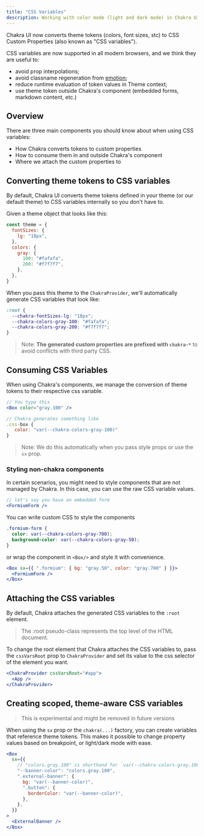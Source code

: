 ```yaml
---
title: "CSS Variables"
description: Working with color mode (light and dark mode) in Chakra UI
---
```


Chakra UI now converts theme tokens (colors, font sizes, stc) to CSS Custom Properties (also known as "CSS variables").

CSS variables are now supported in all modern browsers, and we think they are useful to:

- avoid prop interpolations;
- avoid classname regeneration from [emotion](https://emotion.sh/docs/introduction);
- reduce runtime evaluation of token values in Theme context;
- use theme token outside Chakra's component (embedded forms, markdown content, etc.)

## Overview

There are three main components you should know about when using CSS variables:

- How Chakra converts tokens to custom properties
- How to consume them in and outside Chakra's component
- Where we attach the custom properties to

## Converting theme tokens to CSS variables

By default, Chakra UI converts theme tokens defined in your theme (or our default theme) to CSS variables internally so you don't have to.

Given a theme object that looks like this:

```jsx live=false
const theme = {
  fontSizes: {
    lg: "18px",
  },
  colors: {
    gray: {
      100: "#fafafa",
      200: "#f7f7f7",
    },
  },
}
```

When you pass this theme to the `ChakraProvider`, we'll automatically generate CSS variables that look like:

```css
:root {
  --chakra-fontSizes-lg: "18px";
  --chakra-colors-gray-100: "#fafafa";
  --chakra-colors-gray-200: "#f7f7f7";
}
```

> Note: **The generated custom properties are prefixed with `chakra-*`** to avoid conflicts with third party CSS.

## Consuming CSS Variables

When using Chakra's components, we manage the conversion of theme tokens to their respective css variable.

```jsx live=false
// You type this
<Box color="gray.100" />

// Chakra generates something like
.css-box {
   color: "var(--chakra-colors-gray-100)"
}
```

> Note: We do this automatically when you pass style props or use the `sx` prop.

### Styling non-chakra components

In certain scenarios, you might need to style components that are not managed by Chakra. In this case, you can use the raw CSS variable values.

```jsx live=false
// let's say you have an embedded form
<FormiumForm />
```

You can write custom CSS to style the components

```css
.formium-form {
  color: var(--chakra-colors-gray-700);
  background-color: var(--chakra-colors-gray-50);
}
```

or wrap the component in `<Box/>` and style it with convenience.

```jsx live=false
<Box sx={{ ".formium": { bg: "gray.50", color: "gray.700" } }}>
  <FormiumForm />
</Box>
```

## Attaching the CSS variables

By default, Chakra attaches the generated CSS variables to the `:root` element.

> The :root pseudo-class represents the top level of the HTML document.

To change the root element that Chakra attaches the CSS variables to, pass the `cssVarsRoot` prop to `ChakraProvider` and set its value to the css selector of the element you want.

```jsx live=false
<ChakraProvider cssVarsRoot="#app">
  <App />
</ChakraProvider>
```

## Creating scoped, theme-aware CSS variables

> This is experimental and might be removed in future versions

When using the `sx` prop or the `chakra(...)` factory, you can create variables that reference theme tokens. This makes it possible to change property values based on breakpoint, or light/dark mode with ease.

```jsx live=false
<Box
  sx={{
    // "colors.gray.100" is shorthand for `var(--chakra-colors-gray.100)`
    "--banner-color": "colors.gray.100",
    ".external-banner": {
      bg: "var(--banner-color)",
      ".button": {
        borderColor: "var(--banner-color)",
      },
    },
  }}
>
  <ExternalBanner />
</Box>
```
